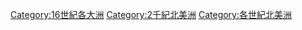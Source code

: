 [[Category:16世紀各大洲|Category:16世紀各大洲]]
[[Category:2千紀北美洲|Category:2千紀北美洲]]
[[Category:各世紀北美洲|Category:各世紀北美洲]]